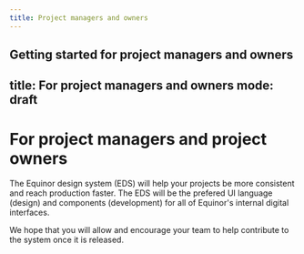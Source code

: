 ```yaml
---
title: Project managers and owners
---
```


Getting started for project managers and owners
---
title: For project managers and owners
mode: draft
---

# For project managers and project owners
 
The Equinor design system (EDS) will help your projects be more consistent and reach production faster. 
The EDS will be the prefered UI language (design) and components (development) for all of Equinor's internal digital interfaces. 

We hope that you will allow and encourage your team to help contribute to the system once it is released. 